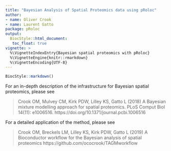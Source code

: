 ```yaml
---
title: "Bayesian Analysis of Spatial Proteomics data using pRoloc"
author:
- name: Oliver Crook
- name: Laurent Gatto
package: pRoloc
output:
  BiocStyle::html_document:
   toc_float: true
vignette: >
  %\VignetteIndexEntry{Bayesian spatial proteomics with pRoloc}
  %\VignetteEngine{knitr::rmarkdown}
  %\VignetteEncoding{UTF-8}
---
```


```r
BiocStyle::markdown()
```


For an in-depth description of the infrastructure for Bayesian spatial
proteomics, please see


> Crook OM, Mulvey CM, Kirk PDW, Lilley KS, Gatto L (2018) A Bayesian
> mixture modelling approach for spatial proteomics. PLoS Comput Biol
> 14(11): e1006516. https://doi.org/10.1371/journal.pcbi.1006516

For a detailed application of the method, please see

> Crook OM, Breckels LM, Lilley KS, Kirk PDW, Gatto L (2019) A
> Bioconductor workflow for the Bayesian analysis of spatial
> proteomics https://github.com/ococrook/TAGMworkflow
